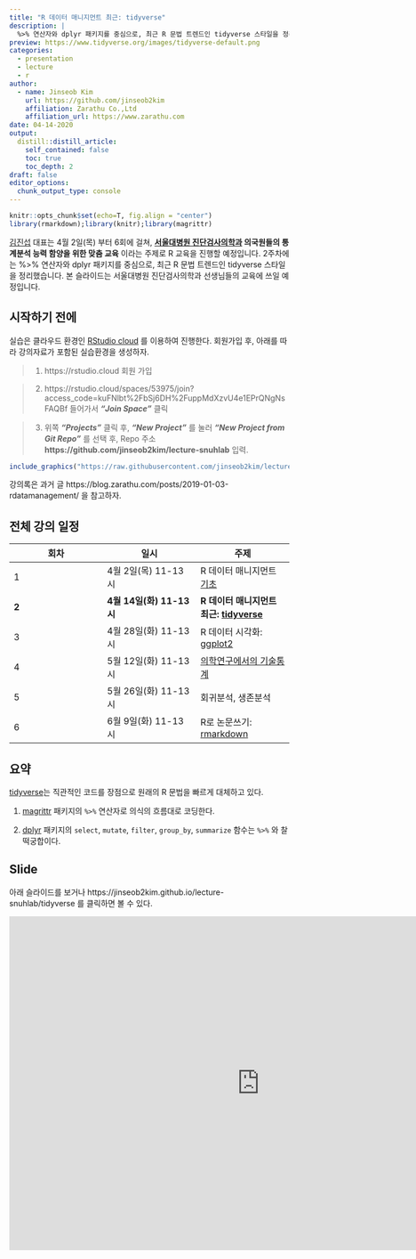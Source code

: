 ```yaml
---
title: "R 데이터 매니지먼트 최근: tidyverse"
description: |
  %>% 연산자와 dplyr 패키지를 중심으로, 최근 R 문법 트렌드인 tidyverse 스타일을 정리했습니다. 본 슬라이드는 서울대병원 진단검사의학과 선생님들의 교육에 쓰일 예정입니다. 
preview: https://www.tidyverse.org/images/tidyverse-default.png
categories:
  - presentation
  - lecture
  - r
author:
  - name: Jinseob Kim
    url: https://github.com/jinseob2kim
    affiliation: Zarathu Co.,Ltd
    affiliation_url: https://www.zarathu.com
date: 04-14-2020
output:
  distill::distill_article:
    self_contained: false
    toc: true
    toc_depth: 2
draft: false
editor_options: 
  chunk_output_type: console
---
```


<style type="text/css">
details:hover { cursor: pointer }
</style>


```r
knitr::opts_chunk$set(echo=T, fig.align = "center")
library(rmarkdown);library(knitr);library(magrittr)
```

[김진섭](https://github.com/jinseob2kim) 대표는 4월 2일(목) 부터 6회에 걸쳐, **[서울대병원 진단검사의학과](http://www.snuhlab.org/main/main.aspx) 의국원들의 통계분석 능력 함양을 위한 맞춤 교육** 이라는 주제로 R 교육을 진행할 예정입니다. 2주차에는 %>% 연산자와 dplyr 패키지를 중심으로, 최근 R 문법 트렌드인 tidyverse 스타일을 정리했습니다. 본 슬라이드는 서울대병원 진단검사의학과 선생님들의 교육에 쓰일 예정입니다.



## 시작하기 전에 

실습은 클라우드 환경인 [RStudio cloud](https://rstudio.cloud/) 를 이용하여 진행한다. 회원가입 후, 아래를 따라 강의자료가 포함된 실습환경을 생성하자.


> 1. https://rstudio.cloud 회원 가입

> 2. https://rstudio.cloud/spaces/53975/join?access_code=kuFNlbt%2FbSj6DH%2FuppMdXzvU4e1EPrQNgNsFAQBf 들어가서 __*"Join Space"*__ 클릭

> 3. 위쪽 __*"Projects"*__ 클릭 후, __*"New Project"*__ 를 눌러 __*"New Project from Git Repo"*__ 를 선택 후, Repo 주소 **https://github.com/jinseob2kim/lecture-snuhlab** 입력.


```r
include_graphics("https://raw.githubusercontent.com/jinseob2kim/lecture-snuhlab/master/rstudiocloud2.png")

```


강의록은 과거 글 https://blog.zarathu.com/posts/2019-01-03-rdatamanagement/ 을 참고하자.


## 전체 강의 일정

|회차| 일시  | 주제  |
|---|---|---|
|1| 4월 2일(목) 11-13시  | R 데이터 매니지먼트 [기초](https://blog.zarathu.com/posts/2020-02-16-rdatamanagement-basic)  |
|**2**|  **4월 14일(화) 11-13시** |  **R 데이터 매니지먼트 최근: [tidyverse](https://jinseob2kim.github.io/lecture-snuhlab/tidyverse)** |
|3|  4월 28일(화) 11-13시 | R 데이터 시각화: [ggplot2](https://evamaerey.github.io/ggplot_flipbook/ggplot_flipbook_xaringan.html)  |
|4|  5월 12일(화) 11-13시 | [의학연구에서의 기술통계](https://blog.zarathu.com/posts/2018-11-24-basic-biostatistics/)  |
|5|  5월 26일(화) 11-13시 | 회귀분석, 생존분석  |
|6|  6월 9일(화) 11-13시 | R로 논문쓰기: [rmarkdown](https://blog.zarathu.com/posts/2019-01-03-rmarkdown/) |


## 요약 


[tidyverse](https://www.tidyverse.org/)는 직관적인 코드를 장점으로 원래의 R 문법을 빠르게 대체하고 있다.


1. [magrittr](https://magrittr.tidyverse.org/) 패키지의 `%>%` 연산자로 의식의 흐름대로 코딩한다.


2. [dplyr](https://dplyr.tidyverse.org/) 패키지의 `select`, `mutate`, `filter`, `group_by`, `summarize` 함수는 `%>%` 와 찰떡궁합이다.


## Slide

아래 슬라이드를 보거나 https://jinseob2kim.github.io/lecture-snuhlab/tidyverse 를 클릭하면 볼 수 있다.

<iframe src="https://jinseob2kim.github.io/lecture-snuhlab/tidyverse" width="900" height="600" style="border: none;"></iframe>